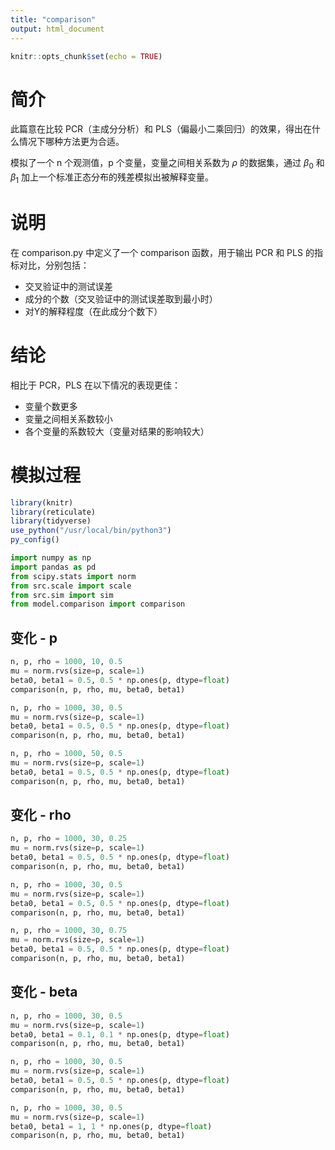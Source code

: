 ```yaml
---
title: "comparison"
output: html_document
---
```


```r
knitr::opts_chunk$set(echo = TRUE)
```

# 简介

此篇意在比较 PCR（主成分分析）和 PLS（偏最小二乘回归）的效果，得出在什么情况下哪种方法更为合适。

模拟了一个 n 个观测值，p 个变量，变量之间相关系数为 $\rho$ 的数据集，通过 $\beta_0$ 和 $\beta_1$ 加上一个标准正态分布的残差模拟出被解释变量。

# 说明

在 comparison.py 中定义了一个 comparison 函数，用于输出 PCR 和 PLS 的指标对比，分别包括：

- 交叉验证中的测试误差
- 成分的个数（交叉验证中的测试误差取到最小时）
- 对Y的解释程度（在此成分个数下）

# 结论

相比于 PCR，PLS 在以下情况的表现更佳：

- 变量个数更多
- 变量之间相关系数较小
- 各个变量的系数较大（变量对结果的影响较大）

# 模拟过程

```r
library(knitr)
library(reticulate)
library(tidyverse)
use_python("/usr/local/bin/python3")
py_config()
```

```python
import numpy as np
import pandas as pd
from scipy.stats import norm
from src.scale import scale
from src.sim import sim
from model.comparison import comparison
```

## 变化 - p

```python
n, p, rho = 1000, 10, 0.5
mu = norm.rvs(size=p, scale=1)
beta0, beta1 = 0.5, 0.5 * np.ones(p, dtype=float)
comparison(n, p, rho, mu, beta0, beta1)
```

```python
n, p, rho = 1000, 30, 0.5
mu = norm.rvs(size=p, scale=1)
beta0, beta1 = 0.5, 0.5 * np.ones(p, dtype=float)
comparison(n, p, rho, mu, beta0, beta1)
```

```python
n, p, rho = 1000, 50, 0.5
mu = norm.rvs(size=p, scale=1)
beta0, beta1 = 0.5, 0.5 * np.ones(p, dtype=float)
comparison(n, p, rho, mu, beta0, beta1)
```

## 变化 - rho

```python
n, p, rho = 1000, 30, 0.25
mu = norm.rvs(size=p, scale=1)
beta0, beta1 = 0.5, 0.5 * np.ones(p, dtype=float)
comparison(n, p, rho, mu, beta0, beta1)
```

```python
n, p, rho = 1000, 30, 0.5
mu = norm.rvs(size=p, scale=1)
beta0, beta1 = 0.5, 0.5 * np.ones(p, dtype=float)
comparison(n, p, rho, mu, beta0, beta1)
```

```python
n, p, rho = 1000, 30, 0.75
mu = norm.rvs(size=p, scale=1)
beta0, beta1 = 0.5, 0.5 * np.ones(p, dtype=float)
comparison(n, p, rho, mu, beta0, beta1)
```

## 变化 - beta

```python
n, p, rho = 1000, 30, 0.5
mu = norm.rvs(size=p, scale=1)
beta0, beta1 = 0.1, 0.1 * np.ones(p, dtype=float)
comparison(n, p, rho, mu, beta0, beta1)
```

```python
n, p, rho = 1000, 30, 0.5
mu = norm.rvs(size=p, scale=1)
beta0, beta1 = 0.5, 0.5 * np.ones(p, dtype=float)
comparison(n, p, rho, mu, beta0, beta1)
```

```python
n, p, rho = 1000, 30, 0.5
mu = norm.rvs(size=p, scale=1)
beta0, beta1 = 1, 1 * np.ones(p, dtype=float)
comparison(n, p, rho, mu, beta0, beta1)
```
